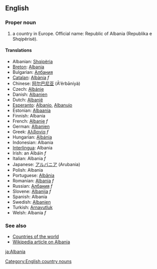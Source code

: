 ==English==

===Proper noun===

# a country in Europe. Official name: Republic of Albania (Republika e Shqipërisë).

====Translations====
*Albanian: [[Shqipëria]]
*[[Breton]]:  [[Albania]]
*Bulgarian: [[Албания]]
*[[Catalan]]: [[Albània]] ''f''
*Chinese: [[阿尔巴尼亚]] (Ā'ěrbāníyà)
*Czech: [[Albánie]]
*Danish: [[Albanien]]
*Dutch: [[Albanië]]
*[[Esperanto]]: [[Albanio]], [[Albanujo]]
*Estonian: [[Albaania]]
*Finnish: Albania
*French: [[Albanie]] ''f''
*German: [[Albanien]]
*Greek: [[Αλβανία]] ''f''
*Hungarian: [[Albánia]]
*Indonesian: Albania
*[[Interlingua]]: Albania
*Irish: an Albáin ''f''
*Italian: Albania ''f''
*Japanese: [[アルバニア]] (Arubania)
*Polish: Albania
*Portuguese: [[Albânia]]
*Romanian: [[Albania]] ''f''
*Russian: [[Албания]] ''f''
*Slovene: [[Albanija]] ''f''
*Spanish: Albania
*Swedish: [[Albanien]]
*Turkish: [[Arnavutluk]]
*Welsh: Albania ''f''

===See also===
*[[Countries of the world]]
*[[w:Albania|Wikipedia article on Albania]]
[[Category:English country nouns]]
[[ja:Albania]]